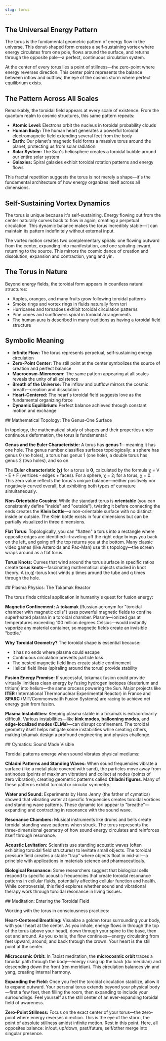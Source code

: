 ```yaml
---
slug: torus
---
```


<Section title="The Universal Energy Pattern">

## The Universal Energy Pattern

The torus is the fundamental geometric pattern of energy flow in the universe. This donut-shaped form creates a self-sustaining vortex where energy circulates from one pole, flows around the surface, and returns through the opposite pole—a perfect, continuous circulation system.

At the center of every torus lies a point of stillness—the zero-point where energy reverses direction. This center point represents the balance between inflow and outflow, the eye of the cosmic storm where perfect equilibrium exists.

</Section>

<Section title="The Pattern Across All Scales">

## The Pattern Across All Scales

Remarkably, the toroidal field appears at every scale of existence. From the quantum realm to cosmic structures, this same pattern repeats:

- **Atomic Level:** Electrons orbit the nucleus in toroidal probability clouds
- **Human Body:** The human heart generates a powerful toroidal electromagnetic field extending several feet from the body
- **Earth:** Our planet's magnetic field forms a massive torus around the planet, protecting us from solar radiation
- **Solar System:** The Sun's heliosphere creates a toroidal bubble around our entire solar system
- **Galaxies:** Spiral galaxies exhibit toroidal rotation patterns and energy flows

This fractal repetition suggests the torus is not merely a shape—it's the fundamental architecture of how energy organizes itself across all dimensions.

</Section>

<Section title="Self-Sustaining Vortex Dynamics">

## Self-Sustaining Vortex Dynamics

The torus is unique because it's self-sustaining. Energy flowing out from the center naturally curves back to flow in again, creating a perpetual circulation. This dynamic balance makes the torus incredibly stable—it can maintain its pattern indefinitely without external input.

The vortex motion creates two complementary spirals: one flowing outward from the center, expanding into manifestation, and one spiraling inward, returning to the source. This mirrors the cosmic dance of creation and dissolution, expansion and contraction, yang and yin.

</Section>

<Section title="The Torus in Nature">

## The Torus in Nature

Beyond energy fields, the toroidal form appears in countless natural structures:

- Apples, oranges, and many fruits grow following toroidal patterns
- Smoke rings and vortex rings in fluids naturally form tori
- Hurricanes and tornadoes exhibit toroidal circulation patterns
- Pine cones and sunflowers spiral in toroidal arrangements
- The human aura is described in many traditions as having a toroidal field structure

</Section>

<Section title="Symbolic Meaning">

## Symbolic Meaning

- **Infinite Flow:** The torus represents perpetual, self-sustaining energy circulation
- **Zero-Point Center:** The still point at the center symbolizes the source of creation and perfect balance
- **Macrocosm-Microcosm:** The same pattern appearing at all scales reveals the unity of all existence
- **Breath of the Universe:** The inflow and outflow mirrors the cosmic breath—creation and dissolution
- **Heart-Centered:** The heart's toroidal field suggests love as the fundamental organizing force
- **Dynamic Equilibrium:** Perfect balance achieved through constant motion and exchange

</Section>

<Section>
## Mathematical Topology: The Genus-One Surface

In topology, the mathematical study of shapes and their properties under continuous deformation, the torus is fundamental:

**Genus and the Euler Characteristic:**
A torus has **genus 1**—meaning it has one hole. The genus number classifies surfaces topologically: a sphere has genus 0 (no holes), a torus has genus 1 (one hole), a double torus has genus 2 (two holes), and so on.

The **Euler characteristic (χ)** for a torus is **0**, calculated by the formula χ = V - E + F (vertices - edges + faces). For a sphere, χ = 2; for a torus, χ = 0. This zero value reflects the torus's unique balance—neither positively nor negatively curved overall, but exhibiting both types of curvature simultaneously.

**Non-Orientable Cousins:**
While the standard torus is **orientable** (you can consistently define "inside" and "outside"), twisting it before connecting the ends creates the **Klein bottle**—a non-orientable surface with no distinct inside or outside. The Klein bottle exists in four dimensions but can be partially visualized in three dimensions.

**Flat Torus:**
Topologically, you can "flatten" a torus into a rectangle where opposite edges are identified—traveling off the right edge brings you back on the left, and going off the top returns you at the bottom. Many classic video games (like Asteroids and Pac-Man) use this topology—the screen wraps around as a flat torus.

**Torus Knots:**
Curves that wind around the torus surface in specific ratios create **torus knots**—fascinating mathematical objects studied in knot theory. A (p,q)-torus knot winds p times around the tube and q times through the hole.

</Section>

<Section>
## Plasma Physics: The Tokamak Reactor

The torus finds critical application in humanity's quest for fusion energy:

**Magnetic Confinement:**
A **tokamak** (Russian acronym for "toroidal chamber with magnetic coils") uses powerful magnetic fields to confine superheated plasma in a toroidal chamber. Plasma—ionized gas at temperatures exceeding 100 million degrees Celsius—would instantly vaporize any material container, so magnetic fields create an invisible "bottle."

**Why Toroidal Geometry?**
The toroidal shape is essential because:
- It has no ends where plasma could escape
- Continuous circulation prevents particle loss
- The nested magnetic field lines create stable confinement
- Helical field lines (spiraling around the torus) provide stability

**Fusion Energy Promise:**
If successful, tokamak fusion could provide virtually limitless clean energy by fusing hydrogen isotopes (deuterium and tritium) into helium—the same process powering the Sun. Major projects like **ITER** (International Thermonuclear Experimental Reactor) in France and **SPARC** (MIT/Commonwealth Fusion Systems) are racing to achieve net energy gain from fusion.

**Plasma Instabilities:**
Keeping plasma stable in a tokamak is extraordinarily difficult. Various instabilities—like **kink modes**, **ballooning modes**, and **edge-localized modes (ELMs)**—can disrupt confinement. The toroidal geometry itself helps mitigate some instabilities while creating others, making tokamak design a profound engineering and physics challenge.

</Section>

<Section>
## Cymatics: Sound Made Visible

Toroidal patterns emerge when sound vibrates physical mediums:

**Chladni Patterns and Standing Waves:**
When sound frequencies vibrate a surface (like a metal plate covered with sand), the particles move away from antinodes (points of maximum vibration) and collect at nodes (points of zero vibration), creating geometric patterns called **Chladni figures**. Many of these patterns exhibit toroidal or circular symmetry.

**Water and Sound:**
Experiments by Hans Jenny (the father of cymatics) showed that vibrating water at specific frequencies creates toroidal vortices and standing wave patterns. These dynamic tori appear to "breathe"—expanding and contracting in resonance with the sound wave.

**Resonance Chambers:**
Musical instruments like drums and bells create toroidal standing wave patterns when struck. The torus represents the three-dimensional geometry of how sound energy circulates and reinforces itself through resonance.

**Acoustic Levitation:**
Scientists use standing acoustic waves (often exhibiting toroidal field structures) to levitate small objects. The toroidal pressure field creates a stable "trap" where objects float in mid-air—a principle with applications in materials science and pharmaceuticals.

**Biological Resonance:**
Some researchers suggest that biological cells respond to specific acoustic frequencies that create toroidal resonance patterns in cellular fluids, potentially affecting cellular function and health. While controversial, this field explores whether sound and vibrational therapy work through toroidal resonance in living tissues.

</Section>

<Section>
## Meditation: Entering the Toroidal Field

Working with the torus in consciousness practices:

**Heart-Centered Breathing:**
Visualize a golden torus surrounding your body, with your heart at the center. As you inhale, energy flows in through the top of the torus (above your head), down through your spine to the base, then out and around. As you exhale, the flow continues—energy circulating from feet upward, around, and back through the crown. Your heart is the still point at the center.

**Microcosmic Orbit:**
In Taoist meditation, the **microcosmic orbit** traces a toroidal path through the body—energy rising up the back (du meridian) and descending down the front (ren meridian). This circulation balances yin and yang, creating internal harmony.

**Expanding the Field:**
Once you feel the toroidal circulation stabilize, allow it to expand outward. Your personal torus extends beyond your physical body—first a few feet, then filling the room, then expanding to include your surroundings. Feel yourself as the still center of an ever-expanding toroidal field of awareness.

**Zero-Point Stillness:**
Focus on the exact center of your torus—the zero-point where energy reverses direction. This is the eye of the storm, the point of absolute stillness amidst infinite motion. Rest in this point. Here, all opposites balance: in/out, up/down, past/future, self/other merge into singular presence.

</Section>

<RelatedGeometries slug="torus" />
